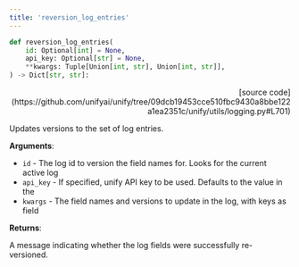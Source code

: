 ```yaml
---
title: 'reversion_log_entries'
---
```


```python
def reversion_log_entries(
    id: Optional[int] = None,
    api_key: Optional[str] = None,
    **kwargs: Tuple[Union[int, str], Union[int, str]],
) -> Dict[str, str]:
```

<p align="right">[source code](https://github.com/unifyai/unify/tree/09dcb19453cce510fbc9430a8bbe122a1ea2351c/unify/utils/logging.py#L701)</p>

Updates versions to the set of log entries.

**Arguments**:

- `id` - The log id to version the field names for. Looks for the current active log
- `api_key` - If specified, unify API key to be used. Defaults to the value in the
- `kwargs` - The field names and versions to update in the log, with keys as field



**Returns**:

A message indicating whether the log fields were successfully re-versioned.